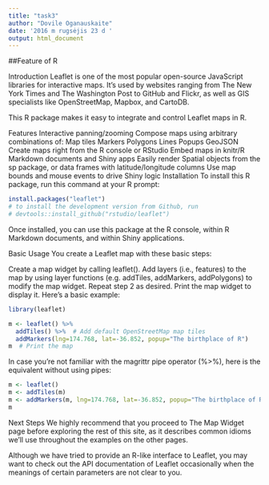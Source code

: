 ```yaml
---
title: "task3"
author: "Dovile Oganauskaite"
date: '2016 m rugsėjis 23 d '
output: html_document
---
```

##Feature of R

Introduction
Leaflet is one of the most popular open-source JavaScript libraries for interactive maps. It's used by websites ranging from The New York Times and The Washington Post to GitHub and Flickr, as well as GIS specialists like OpenStreetMap, Mapbox, and CartoDB.

This R package makes it easy to integrate and control Leaflet maps in R.

Features
Interactive panning/zooming
Compose maps using arbitrary combinations of:
Map tiles
Markers
Polygons
Lines
Popups
GeoJSON
Create maps right from the R console or RStudio
Embed maps in knitr/R Markdown documents and Shiny apps
Easily render Spatial objects from the sp package, or data frames with latitude/longitude columns
Use map bounds and mouse events to drive Shiny logic
Installation
To install this R package, run this command at your R prompt:

```r
install.packages("leaflet")
# to install the development version from Github, run
# devtools::install_github("rstudio/leaflet")
```

Once installed, you can use this package at the R console, within R Markdown documents, and within Shiny applications.

Basic Usage
You create a Leaflet map with these basic steps:

Create a map widget by calling leaflet().
Add layers (i.e., features) to the map by using layer functions (e.g. addTiles, addMarkers, addPolygons) to modify the map widget.
Repeat step 2 as desired.
Print the map widget to display it.
Here's a basic example:
```r
library(leaflet)

m <- leaflet() %>%
  addTiles() %>%  # Add default OpenStreetMap map tiles
  addMarkers(lng=174.768, lat=-36.852, popup="The birthplace of R")
m  # Print the map
```

In case you're not familiar with the magrittr pipe operator (%>%), here is the equivalent without using pipes:
```r
m <- leaflet()
m <- addTiles(m)
m <- addMarkers(m, lng=174.768, lat=-36.852, popup="The birthplace of R")
m
```

Next Steps
We highly recommend that you proceed to The Map Widget page before exploring the rest of this site, as it describes common idioms we'll use throughout the examples on the other pages.

Although we have tried to provide an R-like interface to Leaflet, you may want to check out the API documentation of Leaflet occasionally when the meanings of certain parameters are not clear to you.

